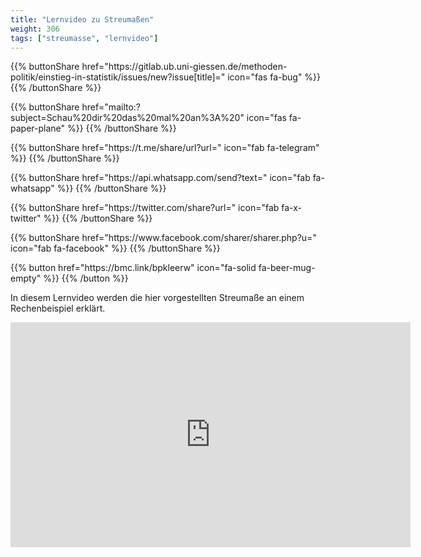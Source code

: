 ```yaml
---
title: "Lernvideo zu Streumaßen"
weight: 306
tags: ["streumasse", "lernvideo"]
---
```


{{% buttonShare href=\"https\:\/\/gitlab.ub.uni-giessen.de\/methoden-politik\/einstieg-in-statistik\/issues\/new?issue[title]=\" icon=\"fas fa-bug\" %}} {{% /buttonShare %}} 

{{% buttonShare href=\"mailto\:?subject=Schau\%20dir\%20das\%20mal\%20an\%3A\%20\" icon=\"fas fa-paper-plane\" %}} {{% /buttonShare %}}

{{% buttonShare href=\"https\:\/\/t.me\/share\/url?url=\" icon=\"fab fa-telegram\" %}} {{% /buttonShare %}}

{{% buttonShare href=\"https\:\/\/api.whatsapp.com\/send?text=\" icon=\"fab fa-whatsapp\" %}} {{% /buttonShare %}}

{{% buttonShare href=\"https\:\/\/twitter.com\/share?url=\" icon=\"fab fa-x-twitter\" %}} {{% /buttonShare %}}

{{% buttonShare href=\"https\:\/\/www.facebook.com\/sharer\/sharer.php?u=\" icon=\"fab fa-facebook\" %}} {{% /buttonShare %}}

{{% button href=\"https\:\/\/bmc.link\/bpkleerw\" icon=\"fa-solid fa-beer-mug-empty\" %}} {{% /button %}}

In diesem Lernvideo werden die hier vorgestellten Streumaße an einem Rechenbeispiel erklärt.

<center>

<iframe src="https://flash.uni-giessen.de/vod/294e883a956f96d23bedae7fc73b74ed.mp4" width="640" height="360" frameborder="0" allow="autoplay; fullscreen; picture-in-picture" allowfullscreen referrerpolicy="noreferrer"></iframe>

</center>